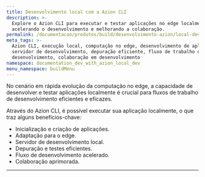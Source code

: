 ```yaml
---
title: Desenvolvimento local com a Azion CLI
description: >-
  Explore o Azion CLI para executar e testar aplicações no edge localmente,
  acelerando o desenvolvimento e melhorando a colaboração.
permalink: /documentacao/produtos/build/desenvolvimento-azion/local-dev/
meta_tags: >-
  Azion CLI, execução local, computação no edge, desenvolvimento de aplicações,
  servidor de desenvolvimento, depuração eficiente, fluxo de trabalho de
  desenvolvimento, colaboração em desenvolvimento
namespace: documentation_dev_with_azion_local_dev
menu_namespace: buildMenu
---
```



<LinkButton link="/pt-br/documentacao/produtos/azion-cli/dev-comando/" label="vá para a documentação de referência do comando dev" severity="secondary" />

No cenário em rápida evolução da computação no edge, a capacidade de desenvolver e testar aplicações localmente é crucial para fluxos de trabalho de desenvolvimento eficientes e eficazes.

Através do Azion CLI, é possível executar sua aplicação localmente, o que traz alguns benefícios-chave:

- Inicialização e criação de aplicações.
- Adaptação para o edge.
- Servidor de desenvolvimento local.
- Depuração e testes eficientes.
- Fluxo de desenvolvimento acelerado.
- Colaboração aprimorada.




---

